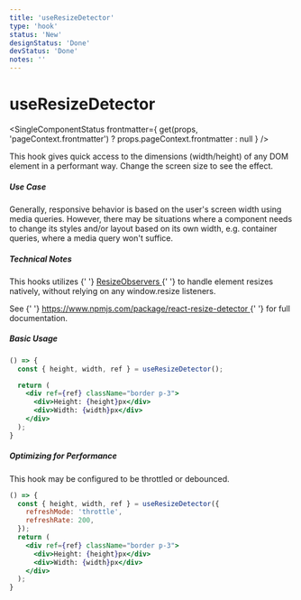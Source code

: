 ```yaml
---
title: 'useResizeDetector'
type: 'hook'
status: 'New'
designStatus: 'Done'
devStatus: 'Done'
notes: ''
---
```



# useResizeDetector

<SingleComponentStatus
  frontmatter={
    get(props, 'pageContext.frontmatter') ? props.pageContext.frontmatter : null
  }
/>

<p>
  This hook gives quick access to the dimensions (width/height) of any DOM
  element in a performant way. Change the screen size to see the effect.
</p>

##### Use Case

<p>
  Generally, responsive behavior is based on the user's screen width using media queries. However, there may
  be situations where a component needs to change its styles and/or layout based on its own width, e.g. container queries,
  where a media query won't suffice.
</p>

##### Technical Notes

<p>
  This hooks utilizes
  {' '}
  <a href="https://developer.mozilla.org/en-US/docs/Web/API/ResizeObserver" target="_blank" rel="noopener noreferrer">
    ResizeObservers
  </a>
  {' '}
  to handle element resizes natively, without relying on any window.resize listeners.
</p>

<p>
  See
  {' '}
  <a href="https://www.npmjs.com/package/react-resize-detector" target="_blank" rel="noopener noreferrer">
    https://www.npmjs.com/package/react-resize-detector
  </a>
  {' '}
  for full documentation.
</p>

##### Basic Usage

```jsx live
() => {
  const { height, width, ref } = useResizeDetector();

  return (
    <div ref={ref} className="border p-3">
      <div>Height: {height}px</div>
      <div>Width: {width}px</div>
    </div>
  );
}
```

##### Optimizing for Performance

<p>This hook may be configured to be throttled or debounced.</p>

```jsx live
() => {
  const { height, width, ref } = useResizeDetector({
    refreshMode: 'throttle',
    refreshRate: 200,
  });
  return (
    <div ref={ref} className="border p-3">
      <div>Height: {height}px</div>
      <div>Width: {width}px</div>
    </div>
  );
}
```
